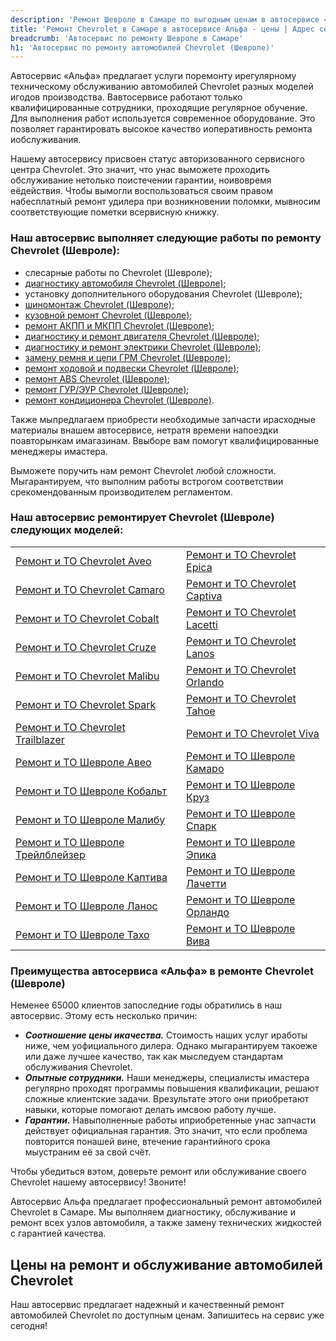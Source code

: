 ```yaml
---
description: 'Ремонт Шевроле в Самаре по выгодным ценам в автосервисе «Альфа». Приглашаем всех владельцев Chevrolet на техническое обслуживание!'
title: 'Ремонт Chevrolet в Самаре в автосервисе Альфа - цены | Адрес сервиса Шевроле'
breadcrumb: 'Автосервис по ремонту Шевроле в Самаре'
h1: 'Автосервис по ремонту автомобилей Chevrolet (Шевроле)'
---
```


<p>
	 Автосервис «Альфа» предлагает услуги поремонту ирегулярному техническому обслуживанию автомобилей Chevrolet разных моделей игодов производства. Вавтосервисе работают только квалифицированные сотрудники, проходящие регулярное обучение. Для выполнения работ используется современное оборудование. Это позволяет гарантировать высокое качество иоперативность ремонта иобслуживания.
</p>
<p>
	 Нашему автосервису присвоен статус авторизованного сервисного центра Chevrolet. Это значит, что унас выможете проходить обслуживание нетолько поистечении гарантии, ноивовремя еёдействия. Чтобы вымогли воспользоваться своим правом набесплатный ремонт удилера при возникновении поломки, мывносим соответствующие пометки всервисную книжку.
</p>
<div>
	<h3>Наш автосервис выполняет следующие работы по ремонту Chevrolet (Шевроле):</h3>
</div>
<div>
	<ul>
		<li>слесарные работы по Chevrolet (Шевроле);</li>
		<li><a href="/remont/chevrolet/kompyuternaya-diagnostika/">диагностику автомобиля Chevrolet (Шевроле)</a>;</li>
		<li>установку дополнительного оборудования Chevrolet (Шевроле);</li>
		<li><a href="/remont/chevrolet/shinomontazh/">шиномонтаж Chevrolet (Шевроле)</a>;</li>
		<li><a href="/remont/chevrolet/kuzovnoj-remont-i-pokraska-avtomobilya/">кузовной ремонт Chevrolet (Шевроле)</a>;</li>
		<li><a href="/remont/chevrolet/remont-akpp-i-mkpp/">ремонт АКПП и МКПП Chevrolet (Шевроле)</a>;</li>
		<li><a href="/remont/chevrolet/diagnostika-i-remont-dvigatelya/">диагностику и ремонт двигателя Chevrolet (Шевроле)</a>;</li>
		<li><a href="/remont/chevrolet/diagnostika-i-ustranenie-problem-v-rabote-ehlektricheskoj-sistemy/">диагностику и ремонт электрики Chevrolet (Шевроле)</a>;</li>
		<li><a href="/remont/chevrolet/zamena-remnya-i-cepi-grm/">замену ремня и цепи ГРМ Chevrolet (Шевроле)</a>;</li>
		<li><a href="/remont/chevrolet/zamena-i-remont-hodovoj-chasti-i-podveski/">ремонт ходовой и подвески Chevrolet (Шевроле)</a>;</li>
		<li><a href="/remont/chevrolet/diagnostika-i-remont-abs/">ремонт ABS Chevrolet (Шевроле)</a>;</li>
		<li><a href="/remont/chevrolet/diagnostika-i-ustranenie-neispravnostej-v-rabote-gur-i-ehur/">ремонт ГУР/ЭУР Chevrolet (Шевроле)</a>;</li>
		<li><a href="/remont/chevrolet/diagnostika-i-remont-avtomobilnyh-kondicionerov/">ремонт кондиционера Chevrolet (Шевроле)</a>.</li>
	</ul>
</div>
<p>
	 Также мыпредлагаем приобрести необходимые запчасти ирасходные материалы внашем автосервисе, нетратя времени напоездки поавторынкам имагазинам. Ввыборе вам помогут квалифицированные менеджеры имастера.
</p>
<p>
	 Выможете поручить нам ремонт Chevrolet любой сложности. Мыгарантируем, что выполним работы встрогом соответствии срекомендованным производителем регламентом.
</p>
<div>
	<h3>Наш автосервис ремонтирует Chevrolet (Шевроле) следующих моделей:</h3>
</div>
<div>
	<table>
	<tbody>
	<tr>
		<td>
 <a href="/remont/to/aveo/">Ремонт и ТО Chevrolet Aveo</a>
		</td>
		<td>
 <a href="/remont/to/epica/">Ремонт и ТО Chevrolet Epica</a>
		</td>
	</tr>
	<tr>
		<td>
 <a href="/remont/to/camaro/">Ремонт и ТО Chevrolet Camaro</a>
		</td>
		<td>
 <a href="/remont/to/captiva/">Ремонт и ТО Chevrolet Captiva</a>
		</td>
	</tr>
	<tr>
		<td>
 <a href="/remont/to/cobalt/">Ремонт и ТО Chevrolet Cobalt</a>
		</td>
		<td>
 <a href="/remont/to/lacetti/">Ремонт и ТО Chevrolet Lacetti</a>
		</td>
	</tr>
	<tr>
		<td>
 <a href="/remont/to/cruze/">Ремонт и ТО Chevrolet Cruze</a>
		</td>
		<td>
 <a href="/remont/to/lanos/">Ремонт и ТО Chevrolet Lanos</a>
		</td>
	</tr>
	<tr>
		<td>
 <a href="/remont/to/malibu/">Ремонт и ТО Chevrolet Malibu</a>
		</td>
		<td>
 <a href="/remont/to/orlando/">Ремонт и ТО Chevrolet Orlando</a>
		</td>
	</tr>
	<tr>
		<td>
 <a href="/remont/to/spark/">Ремонт и ТО Chevrolet Spark</a>
		</td>
		<td>
 <a href="/remont/to/tahoe/">Ремонт и ТО Chevrolet Tahoe</a>
		</td>
	</tr>
	<tr>
		<td>
 <a href="/remont/to/trailblazer/">Ремонт и ТО Chevrolet Trailblazer</a>
		</td>
		<td>
 <a href="/remont/to/viva/">Ремонт и ТО Chevrolet Viva</a>
		</td>
	</tr>
	<tr>
		<td>
 <a href="/remont/to/aveo/">Ремонт и ТО Шевроле Авео</a>
		</td>
		<td>
 <a href="/remont/to/camaro/">Ремонт и ТО Шевроле Камаро</a>
		</td>
	</tr>
	<tr>
		<td>
 <a href="/remont/to/cobalt/">Ремонт и ТО Шевроле Кобальт</a>
		</td>
		<td>
 <a href="/remont/to/cruze/">Ремонт и ТО Шевроле Круз</a>
		</td>
	</tr>
	<tr>
		<td>
 <a href="/remont/to/malibu/">Ремонт и ТО Шевроле Малибу</a>
		</td>
		<td>
 <a href="/remont/to/spark/">Ремонт и ТО Шевроле Спарк</a>
		</td>
	</tr>
	<tr>
		<td>
 <a href="/remont/to/trailblazer/">Ремонт и ТО Шевроле Трейлблейзер</a>
		</td>
		<td>
 <a href="/remont/to/epica/">Ремонт и ТО Шевроле Эпика</a>
		</td>
	</tr>
	<tr>
		<td>
 <a href="/remont/to/captiva/">Ремонт и ТО Шевроле Каптива</a>
		</td>
		<td>
 <a href="/remont/to/lacetti/">Ремонт и ТО Шевроле Лачетти</a>
		</td>
	</tr>
	<tr>
		<td>
 <a href="/remont/to/lanos/">Ремонт и ТО Шевроле Ланос</a>
		</td>
		<td>
 <a href="/remont/to/orlando/">Ремонт и ТО Шевроле Орландо</a>
		</td>
	</tr>
	<tr>
		<td>
 <a href="/remont/to/tahoe/">Ремонт и ТО Шевроле Тахо</a>
		</td>
		<td>
 <a href="/remont/to/viva/">Ремонт и ТО Шевроле Вива</a>
		</td>
	</tr>
	</tbody>
	</table>
</div>
<div>
	<h3>Преимущества автосервиса «Альфа» в ремонте Chevrolet (Шевроле)</h3>
</div>
<p>
	 Неменее 65000 клиентов запоследние годы обратились в наш автосервис. Этому есть несколько причин:
</p>
<div>
	<ul>
		<li><em><strong>Соотношение цены икачества.</strong></em> Стоимость наших услуг иработы ниже, чем уофициального дилера. Однако мыгарантируем такоеже или даже лучшее качество, так как мыследуем стандартам обслуживания Chevrolet.</li>
		<li><em><strong>Опытные сотрудники.</strong></em> Наши менеджеры, специалисты имастера регулярно проходят программы повышения квалификации, решают сложные клиентские задачи. Врезультате этого они приобретают навыки, которые помогают делать имсвою работу лучше.</li>
		<li><em><strong>Гарантии.</strong></em> Навыполненные работы иприобретенные унас запчасти действует официальная гарантия. Это значит, что если проблема повторится понашей вине, втечение гарантийного срока мыустраним её за свой счёт. </li>
	</ul>
</div>
<p>
	 Чтобы убедиться вэтом, доверьте ремонт или обслуживание своего Chevrolet нашему автосервису! Звоните!
</p>

Автосервис Альфа предлагает профессиональный ремонт автомобилей Chevrolet в Самаре. Мы выполняем диагностику, обслуживание и ремонт всех узлов автомобиля, а также замену технических жидкостей с гарантией качества.

<h2 class="mt-12 lg:mt-20">Цены на ремонт и обслуживание автомобилей Chevrolet</h2>

<Table data={priceData} popupText="Онлайн запись. <br />" tableLoyoutFixed={true} />

<div class="mt-12 lg:mt-20"><RepairServices /></div>

Наш автосервис предлагает надежный и качественный ремонт автомобилей Chevrolet по доступным ценам. Запишитесь на сервис уже сегодня!